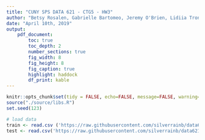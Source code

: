 ```yaml
---
title: "CUNY SPS DATA 621 - CTG5 - HW3"
author: "Betsy Rosalen, Gabrielle Bartomeo, Jeremy O'Brien, Lidiia Tronina, Rose Koh"
date: "April 10th, 2019"
output:
    pdf_document:
        toc: true
        toc_depth: 2
        number_sections: true
        fig_width: 8
        fig_height: 8
        fig_caption: true
        highlight: haddock
        df_print: kable
---
```

```r
knitr::opts_chunk$set(tidy = FALSE, echo=FALSE, message=FALSE, warning=FALSE)
source("./source/libs.R")
set.seed(123)
```


```r
# load data
train <- read.csv ('https://raw.githubusercontent.com/silverrainb/data621proj3/master/crime-training-data_modified.csv', stringsAsFactors = F, header = T)
test <- read.csv('https://raw.githubusercontent.com/silverrainb/data621proj3/master/crime-evaluation-data_modified.csv', stringsAsFactors = F, header = T)
```